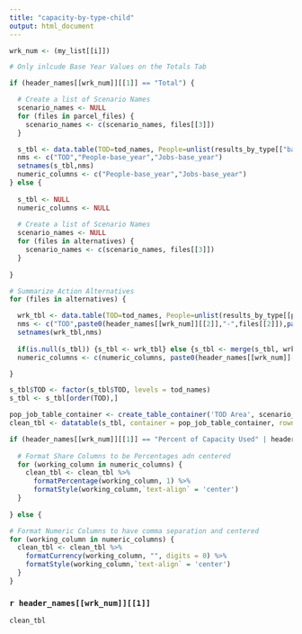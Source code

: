 ```yaml
---
title: "capacity-by-type-child"
output: html_document
---
```


```r
wrk_num <- (my_list[[i]])

# Only inlcude Base Year Values on the Totals Tab

if (header_names[[wrk_num]][[1]] == "Total") {

  # Create a list of Scenario Names
  scenario_names <- NULL
  for (files in parcel_files) {
    scenario_names <- c(scenario_names, files[[3]])
  }

  s_tbl <- data.table(TOD=tod_names, People=unlist(results_by_type[["base_year_population"]]),Jobs=unlist(results_by_type[["base_year_employment"]]))
  nms <- c("TOD","People-base_year","Jobs-base_year")
  setnames(s_tbl,nms)
  numeric_columns <- c("People-base_year","Jobs-base_year")
} else {
  
  s_tbl <- NULL
  numeric_columns <- NULL
  
  # Create a list of Scenario Names
  scenario_names <- NULL
  for (files in alternatives) {
    scenario_names <- c(scenario_names, files[[3]])
  }  
  
}

# Summarize Action Alternatives
for (files in alternatives) {

  wrk_tbl <- data.table(TOD=tod_names, People=unlist(results_by_type[[paste0(files[[2]],"_",header_names[[wrk_num]][[2]])]]),Jobs=unlist(results_by_type[[paste0(files[[2]],"_",header_names[[wrk_num]][[3]])]]))
  nms <- c("TOD",paste0(header_names[[wrk_num]][[2]],"-",files[[2]]),paste0(header_names[[wrk_num]][[3]],"-",files[[2]]))
  setnames(wrk_tbl,nms)
  
  if(is.null(s_tbl)) {s_tbl <- wrk_tbl} else {s_tbl <- merge(s_tbl, wrk_tbl, by = "TOD")}
  numeric_columns <- c(numeric_columns, paste0(header_names[[wrk_num]][[2]],"-",files[[2]]),paste0(header_names[[wrk_num]][[3]],"-",files[[2]]))

}  

s_tbl$TOD <- factor(s_tbl$TOD, levels = tod_names)
s_tbl <- s_tbl[order(TOD),]

pop_job_table_container <- create_table_container('TOD Area', scenario_names, c('People','Jobs'))
clean_tbl <- datatable(s_tbl, container = pop_job_table_container, rownames = FALSE, options = list(pageLength = 15))

if (header_names[[wrk_num]][[1]] == "Percent of Capacity Used" | header_names[[wrk_num]][[1]] == "Share of Growth") {
  
  # Format Share Columns to be Percentages adn centered
  for (working_column in numeric_columns) {
    clean_tbl <- clean_tbl %>% 
      formatPercentage(working_column, 1) %>%
      formatStyle(working_column,`text-align` = 'center')
  }
  
} else {

# Format Numeric Columns to have comma separation and centered
for (working_column in numeric_columns) {
  clean_tbl <- clean_tbl %>% 
    formatCurrency(working_column, "", digits = 0) %>%
    formatStyle(working_column,`text-align` = 'center')
  }
}
```

### `r header_names[[wrk_num]][[1]]`

```r
clean_tbl
```